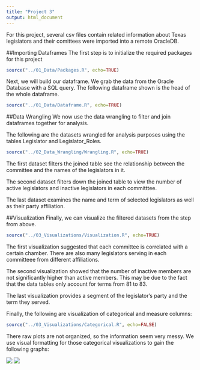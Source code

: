 ```yaml
---
title: "Project 3"
output: html_document
---
```


For this project, several csv files contain related information about Texas legislators and their comittees were imported into a remote OracleDB.

##Importing Dataframes
The first step is to initialize the required packages for this project
```r
source("../01_Data/Packages.R", echo=TRUE)
```

Next, we will build our dataframe. We grab the data from the Oracle Database with a SQL query. The following dataframe shown is the head of the whole dataframe.
```r
source("../01_Data/Dataframe.R", echo=TRUE)
```

##Data Wrangling
We now use the data wrangling to filter and join dataframes together for analysis.

The following are the datasets wrangled for analysis purposes using the tables Legislator and Legislator_Roles.

```r
source("../02_Data_Wrangling/Wrangling.R", echo=TRUE)
```

The first dataset filters the joined table see the relationship between the committee and the names of the legislators in it.

The second dataset filters down the joined table to view the number of active legislators and inactive legislators in each committtee.

The last dataset examines the name and term of selected legislators as well as their party affiliation.

##Visualization
Finally, we can visualize the filtered datasets from the step from above.

```r
source("../03_Visualizations/Visualization.R", echo=TRUE)
```

The first visualization suggested that each committee is correlated with a certain chamber. There are also many legislators serving in each committeee from different affiliations.

The second visualization showed that the number of inactive members are not significantly higher than active members. This may be due to the fact that the data tables only account for terms from 81 to 83.

The last visualization provides a segment of the legislator's party and the term they served.

Finally, the following are visualization of categorical and measure columns:
```r
source("../03_Visualizations/Categorical.R", echo=FALSE)
```

There raw plots are not organized, so the information seem very messy. We use visual formatting for those categorical visualizations to gain the following graphs:

![](./../03_Visualizations/Categoricals.png)
![](./../03_Visualizations/Measures.png)